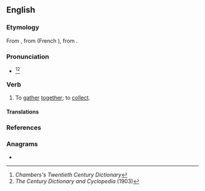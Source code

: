 ==English==

===Etymology===
From {{inh|en|enm|aquylen}}, from {{der|en|fro|acoillir|t=to receive}} (French {{m|fr|accueillir}}), from {{der|en|la|*accolligō}}.

===Pronunciation===
* {{IPA|/æ(k).ˈkɔɪl/|lang=en}}<ref>''Chambers's Twentieth Century Dictionary''</ref><ref>''The Century Dictionary and Cyclopedia'' (1903)</ref>

===Verb===
{{en-verb}}

# {{lb|en|transitive|obsolete}} To [[gather]] [[together]]; to [[collect]].
#: {{rfquotek|Edmund Spenser}}

====Translations====
{{trans-see|nautical sense|coil}}

===References===
<references/>

===Anagrams===
* {{anagrams|en|calcio-|calico}}